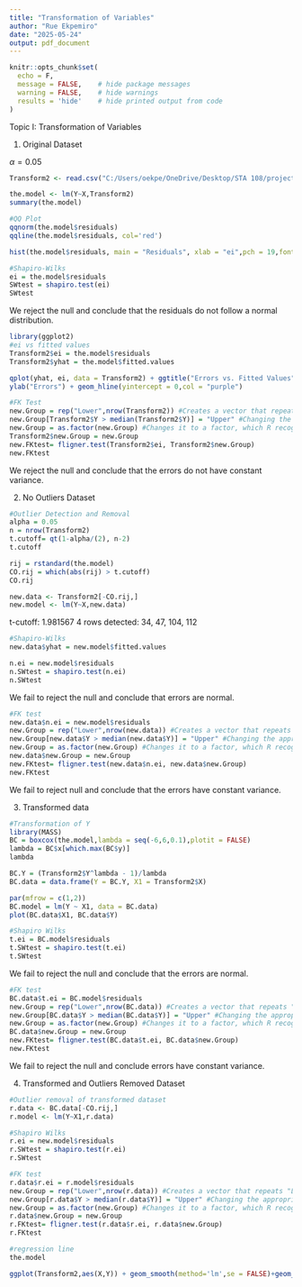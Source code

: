 ---
title: "Transformation of Variables"
author: "Rue Ekpemiro"
date: "2025-05-24"
output: pdf_document
---
```{r setup, include=FALSE}
knitr::opts_chunk$set(
  echo = F,        
  message = FALSE,    # hide package messages
  warning = FALSE,    # hide warnings
  results = 'hide'    # hide printed output from code
)
```

Topic I: Transformation of Variables

1. Original Dataset

$\alpha=0.05$

```{r}
Transform2 <- read.csv("C:/Users/oekpe/OneDrive/Desktop/STA 108/projects/Transform2.csv")

the.model <- lm(Y~X,Transform2)
summary(the.model)
```

```{r}
#QQ Plot
qqnorm(the.model$residuals)
qqline(the.model$residuals, col='red')
```
```{r}
hist(the.model$residuals, main = "Residuals", xlab = "ei",pch = 19,font = 2,font.lab = 2,cex = 1.25)
```


```{r}
#Shapiro-Wilks
ei = the.model$residuals
SWtest = shapiro.test(ei)
SWtest
```
We reject the null and conclude that the residuals do not follow a normal distribution.

```{r}
library(ggplot2)
#ei vs fitted values
Transform2$ei = the.model$residuals
Transform2$yhat = the.model$fitted.values

qplot(yhat, ei, data = Transform2) + ggtitle("Errors vs. Fitted Values") + xlab("Fitted Values") +
ylab("Errors") + geom_hline(yintercept = 0,col = "purple")
```
```{r}
#FK Test
new.Group = rep("Lower",nrow(Transform2)) #Creates a vector that repeats "Lower" n times
new.Group[Transform2$Y > median(Transform2$Y)] = "Upper" #Changing the appropriate values to "Upper"
new.Group = as.factor(new.Group) #Changes it to a factor, which R recognizes as a grouping variable.
Transform2$new.Group = new.Group
new.FKtest= fligner.test(Transform2$ei, Transform2$new.Group)
new.FKtest
```
We reject the null and conclude that the errors do not have constant variance.

2. No Outliers Dataset

```{r}
#Outlier Detection and Removal
alpha = 0.05
n = nrow(Transform2)
t.cutoff= qt(1-alpha/(2), n-2)
t.cutoff

rij = rstandard(the.model)
CO.rij = which(abs(rij) > t.cutoff)
CO.rij

new.data <- Transform2[-CO.rij,]
new.model <- lm(Y~X,new.data)
```
t-cutoff: 1.981567
4 rows detected: 34, 47, 104, 112

```{r}
#Shapiro-Wilks
new.data$yhat = new.model$fitted.values

n.ei = new.model$residuals
n.SWtest = shapiro.test(n.ei)
n.SWtest
```
We fail to reject the null and conclude that errors are normal.

```{r}
#FK test
new.data$n.ei = new.model$residuals
new.Group = rep("Lower",nrow(new.data)) #Creates a vector that repeats "Lower" n times
new.Group[new.data$Y > median(new.data$Y)] = "Upper" #Changing the appropriate values to "Upper"
new.Group = as.factor(new.Group) #Changes it to a factor, which R recognizes as a grouping variable.
new.data$new.Group = new.Group
new.FKtest= fligner.test(new.data$n.ei, new.data$new.Group)
new.FKtest
```
We fail to reject null and conclude that the errors have constant variance.

3. Transformed data

```{r}
#Transformation of Y
library(MASS)
BC = boxcox(the.model,lambda = seq(-6,6,0.1),plotit = FALSE)
lambda = BC$x[which.max(BC$y)]
lambda

BC.Y = (Transform2$Y^lambda - 1)/lambda
BC.data = data.frame(Y = BC.Y, X1 = Transform2$X)

par(mfrow = c(1,2))
BC.model = lm(Y ~ X1, data = BC.data)
plot(BC.data$X1, BC.data$Y)
```

```{r}
#Shapiro Wilks
t.ei = BC.model$residuals
t.SWtest = shapiro.test(t.ei)
t.SWtest
```
We fail to reject the null and conclude that the errors are normal.

```{r}
#FK test
BC.data$t.ei = BC.model$residuals
new.Group = rep("Lower",nrow(BC.data)) #Creates a vector that repeats "Lower" n times
new.Group[BC.data$Y > median(BC.data$Y)] = "Upper" #Changing the appropriate values to "Upper"
new.Group = as.factor(new.Group) #Changes it to a factor, which R recognizes as a grouping variable.
BC.data$new.Group = new.Group
new.FKtest= fligner.test(BC.data$t.ei, BC.data$new.Group)
new.FKtest
```
We fail to reject the null and conclude errors have constant variance.

4. Transformed and Outliers Removed Dataset

```{r}
#Outlier removal of transformed dataset
r.data <- BC.data[-CO.rij,]
r.model <- lm(Y~X1,r.data)
```
```{r}
#Shapiro Wilks
r.ei = new.model$residuals
r.SWtest = shapiro.test(r.ei)
r.SWtest
```
```{r}
#FK test
r.data$r.ei = r.model$residuals
new.Group = rep("Lower",nrow(r.data)) #Creates a vector that repeats "Lower" n times
new.Group[r.data$Y > median(r.data$Y)] = "Upper" #Changing the appropriate values to "Upper"
new.Group = as.factor(new.Group) #Changes it to a factor, which R recognizes as a grouping variable.
r.data$new.Group = new.Group
r.FKtest= fligner.test(r.data$r.ei, r.data$new.Group)
r.FKtest
```

```{r}
#regression line
the.model

ggplot(Transform2,aes(X,Y)) + geom_smooth(method='lm',se = FALSE)+geom_point(shape = 19) + ggtitle("Number of hospital beds vs. length of stay for a patient") + xlab("Number of hospital beds") + ylab("Length of stay for a patient in days")
```
\clearpage

\hrulefill

\begin{center} Appendix: R Script \end{center}

```{r, ref.label=knitr::all_labels()[knitr::all_labels() != "setup"], echo=TRUE, eval=FALSE}
```
